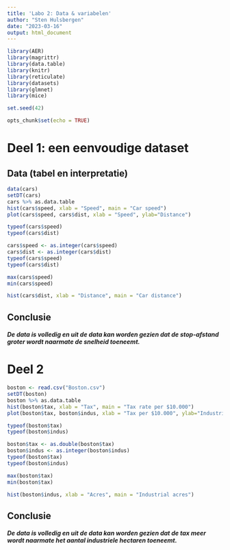 ```yaml
---
title: 'Labo 2: Data & variabelen'
author: "Sten Hulsbergen"
date: "2023-03-16"
output: html_document
---
```


```r
library(AER)
library(magrittr)
library(data.table)
library(knitr)
library(reticulate)
library(datasets)
library(glmnet)
library(mice)

set.seed(42)

opts_chunk$set(echo = TRUE)
```
# Deel 1: een eenvoudige dataset
## Data (tabel en interpretatie)
```r
data(cars)
setDT(cars)
cars %>% as.data.table
hist(cars$speed, xlab = "Speed", main = "Car speed")
plot(cars$speed, cars$dist, xlab = "Speed", ylab="Distance")
```

```r
typeof(cars$speed)
typeof(cars$dist)
```

```r
cars$speed <- as.integer(cars$speed)
cars$dist <- as.integer(cars$dist)
typeof(cars$speed)
typeof(cars$dist)
```

```r
max(cars$speed)
min(cars$speed)
```

```r
hist(cars$dist, xlab = "Distance", main = "Car distance")
```

## Conclusie
##### De data is volledig en uit de data kan worden gezien dat de stop-afstand groter wordt naarmate de snelheid toeneemt.

# Deel 2
```r
boston <- read.csv("Boston.csv")
setDT(boston)
boston %>% as.data.table
hist(boston$tax, xlab = "Tax", main = "Tax rate per $10.000")
plot(boston$tax, boston$indus, xlab = "Tax per $10.000", ylab="Industrial acres")
```

```r
typeof(boston$tax)
typeof(boston$indus)
```

```r
boston$tax <- as.double(boston$tax)
boston$indus <- as.integer(boston$indus)
typeof(boston$tax)
typeof(boston$indus)
```

```r
max(boston$tax)
min(boston$tax)
```

```r
hist(boston$indus, xlab = "Acres", main = "Industrial acres")
```

## Conclusie
##### De data is volledig en uit de data kan worden gezien dat de tax meer wordt naarmate het aantal industriele hectaren toeneemt.
